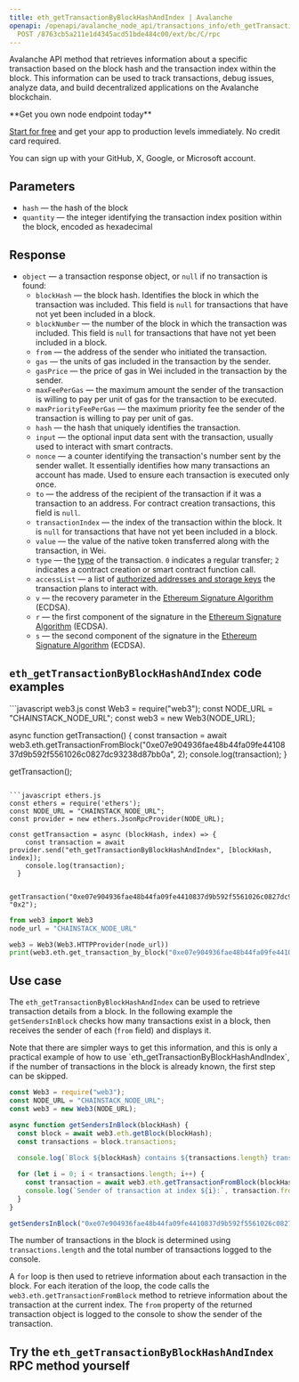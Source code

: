 ---
title: eth_getTransactionByBlockHashAndIndex | Avalanche
openapi: /openapi/avalanche_node_api/transactions_info/eth_getTransactionByBlockHashAndIndex.json
  POST /8763cb5a211e1d4345acd51bde484c00/ext/bc/C/rpc
---

Avalanche API method that retrieves information about a specific transaction based on the block hash and the transaction index within the block. This information can be used to track transactions, debug issues, analyze data, and build decentralized applications on the Avalanche blockchain.

<Check>
**Get you own node endpoint today**

[Start for free](https://console.chainstack.com/) and get your app to production levels immediately. No credit card required.

You can sign up with your GitHub, X, Google, or Microsoft account.
</Check>


## Parameters

* `hash` — the hash of the block
* `quantity` — the integer identifying the transaction index position within the block, encoded as hexadecimal

## Response

* `object` — a transaction response object, or `null` if no transaction is found:
  + `blockHash` — the block hash. Identifies the block in which the transaction was included. This field is `null` for transactions that have not yet been included in a block.
  + `blockNumber` — the number of the block in which the transaction was included. This field is `null` for transactions that have not yet been included in a block.
  + `from` — the address of the sender who initiated the transaction.
  + `gas` — the units of gas included in the transaction by the sender.
  + `gasPrice` — the price of gas in Wei included in the transaction by the sender.
  + `maxFeePerGas` — the maximum amount the sender of the transaction is willing to pay per unit of gas for the transaction to be executed.
  + `maxPriorityFeePerGas` — the maximum priority fee the sender of the transaction is willing to pay per unit of gas.
  + `hash` — the hash that uniquely identifies the transaction.
  + `input` — the optional input data sent with the transaction, usually used to interact with smart contracts.
  + `nonce` — a counter identifying the transaction's number sent by the sender wallet. It essentially identifies how many transactions an account has made. Used to ensure each transaction is executed only once.
  + `to` — the address of the recipient of the transaction if it was a transaction to an address. For contract creation transactions, this field is `null`.
  + `transactionIndex` — the index of the transaction within the block. It is `null` for transactions that have not yet been included in a block.
  + `value` — the value of the native token transferred along with the transaction, in Wei.
  + `type` — the [type](https://ethereum.org/en/developers/docs/transactions/#types-of-transactions) of the transaction. `0` indicates a regular transfer; `2` indicates a contract creation or smart contract function call.
  + `accessList` — a list of [authorized addresses and storage keys](https://eips.ethereum.org/EIPS/eip-2930#:~:text=The%20accessList%20specifies%20a%20list,of%20accessing%20outside%20the%20list.) the transaction plans to interact with.
  + `v` — the recovery parameter in the [Ethereum Signature Algorithm](https://ethereum.org/en/glossary/#ecdsa) (ECDSA).
  + `r` — the first component of the signature in the [Ethereum Signature Algorithm](https://ethereum.org/en/glossary/#ecdsa) (ECDSA).
  + `s` — the second component of the signature in the [Ethereum Signature Algorithm](https://ethereum.org/en/glossary/#ecdsa) (ECDSA).

## `eth_getTransactionByBlockHashAndIndex` code examples

<CodeGroup>
```javascript web3.js
const Web3 = require("web3");
const NODE_URL = "CHAINSTACK_NODE_URL";
const web3 = new Web3(NODE_URL);

async function getTransaction() {
  const transaction = await web3.eth.getTransactionFromBlock("0xe07e904936fae48b44fa09fe4410837d9b592f5561026c0827dc93238d87bb0a", 2);
  console.log(transaction);
}

getTransaction();
```

```javascript ethers.js
const ethers = require('ethers');
const NODE_URL = "CHAINSTACK_NODE_URL";
const provider = new ethers.JsonRpcProvider(NODE_URL);

const getTransaction = async (blockHash, index) => {
    const transaction = await provider.send("eth_getTransactionByBlockHashAndIndex", [blockHash, index]);
    console.log(transaction);
  }
  
  getTransaction("0xe07e904936fae48b44fa09fe4410837d9b592f5561026c0827dc93238d87bb0a", "0x2");
```

```python web3.py
from web3 import Web3  
node_url = "CHAINSTACK_NODE_URL" 

web3 = Web3(Web3.HTTPProvider(node_url)) 
print(web3.eth.get_transaction_by_block("0xe07e904936fae48b44fa09fe4410837d9b592f5561026c0827dc93238d87bb0a", 2))
```
</CodeGroup>


## Use case

The `eth_getTransactionByBlockHashAndIndex` can be used to retrieve transaction details from a block. In the following example the `getSendersInBlock` checks how many transactions exist in a block, then receives the sender of each (`from` field) and displays it.

<Note>
Note that there are simpler ways to get this information, and this is only a practical example of how to use `eth_getTransactionByBlockHashAndIndex`, if the number of transactions in the block is already known, the first step can be skipped.
</Note>

```javascript index.js
const Web3 = require("web3");
const NODE_URL = "CHAINSTACK_NODE_URL";
const web3 = new Web3(NODE_URL);

async function getSendersInBlock(blockHash) {
  const block = await web3.eth.getBlock(blockHash);
  const transactions = block.transactions;
  
  console.log(`Block ${blockHash} contains ${transactions.length} transactions`);

  for (let i = 0; i < transactions.length; i++) {
    const transaction = await web3.eth.getTransactionFromBlock(blockHash, i);
    console.log(`Sender of transaction at index ${i}:`, transaction.from);
  }
}

getSendersInBlock("0xe07e904936fae48b44fa09fe4410837d9b592f5561026c0827dc93238d87bb0a");
```


The number of transactions in the block is determined using `transactions.length` and the total number of transactions logged to the console.

A `for` loop is then used to retrieve information about each transaction in the block. For each iteration of the loop, the code calls the `web3.eth.getTransactionFromBlock` method to retrieve information about the transaction at the current index. The `from` property of the returned transaction object is logged to the console to show the sender of the transaction.

## Try the `eth_getTransactionByBlockHashAndIndex` RPC method yourself
